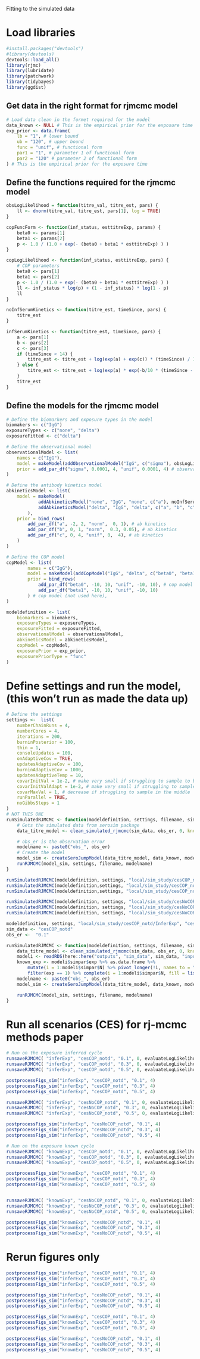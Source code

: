 

Fitting to the simulated data

# Load libraries

```r

#install.packages("devtools")
#library(devtools)
devtools::load_all()
library(rjmc)
library(lubridate)
library(patchwork)
library(tidybayes)
library(ggdist)

```

## Get data in the right format for rjmcmc model

```r
# Load data clean in the formet required for the model
data_known <- NULL # This is the empirical prior for the exposure time
exp_prior <- data.frame(
    lb = "1", # lower bound
    ub = "120", # upper bound
    func = "unif", # functional form
    par1 = "1", # parameter 1 of functional form
    par2 = "120" # parameter 2 of functional form
) # This is the empirical prior for the exposure time

```

## Define the functions required for the rjmcmc model

```r

obsLogLikelihood = function(titre_val, titre_est, pars) {
    ll <- dnorm(titre_val, titre_est, pars[1], log = TRUE)
}

copFuncForm <- function(inf_status, esttitreExp, params) {
    beta0 <- params[1]
    beta1 <- params[2]
    p <- 1.0 / (1.0 + exp(- (beta0 + beta1 * esttitreExp) ) )
}

copLogLikelihood <- function(inf_status, esttitreExp, pars) {
    # COP parameters
    beta0 <- pars[1]
    beta1 <- pars[2]
    p <- 1.0 / (1.0 + exp(- (beta0 + beta1 * esttitreExp) ) )
    ll <- inf_status * log(p) + (1 - inf_status) * log(1 - p)
    ll
}

noInfSerumKinetics <- function(titre_est, timeSince, pars) {
    titre_est
}

infSerumKinetics <- function(titre_est, timeSince, pars) {
    a <- pars[1] 
    b <- pars[2] 
    c <- pars[3]
    if (timeSince < 14) {
        titre_est <- titre_est + log(exp(a) + exp(c)) * (timeSince) / 14;
    } else {
        titre_est <- titre_est + log(exp(a) * exp(-b/10 * (timeSince - 14)) + exp(c));
    }
    titre_est
}


```

## Define the models for the rjmcmc model

```r


# Define the biomarkers and exposure types in the model
biomakers <- c("IgG")
exposureTypes <- c("none", "delta")
exposureFitted <- c("delta")

# Define the observational model
observationalModel <- list(
    names = c("IgG"),
    model = makeModel(addObservationalModel("IgG", c("sigma"), obsLogLikelihood)),
    prior = add_par_df("sigma", 0.0001, 4, "unif", 0.0001, 4) # observational model,
)

# Define the antibody kinetics model
abkineticsModel <- list(
    model = makeModel(
            addAbkineticsModel("none", "IgG", "none", c("a"), noInfSerumKinetics),
            addAbkineticsModel("delta", "IgG", "delta", c("a", "b", "c"), infSerumKinetics)
        ),
    prior = bind_rows(
        add_par_df("a", -2, 2, "norm",  0, 1), # ab kinetics
        add_par_df("b", 0, 1, "norm",  0.3, 0.05), # ab kinetics
        add_par_df("c", 0, 4, "unif", 0,  4), # ab kinetics
    )
)

# Define the COP model
copModel <- list( 
        names = c("IgG"),
        model = makeModel(addCopModel("IgG", "delta", c("beta0", "beta1"), copFuncForm, copLogLikelihood)),
        prior = bind_rows(
            add_par_df("beta0", -10, 10, "unif", -10, 10), # cop model (not used here)
            add_par_df("beta1", -10, 10, "unif", -10, 10)
        ) # cop model (not used here),
)

modeldefinition <- list(
    biomarkers = biomakers,
    exposureTypes = exposureTypes,
    exposureFitted = exposureFitted,
    observationalModel = observationalModel,
    abkineticsModel = abkineticsModel,
    copModel = copModel,
    exposurePrior = exp_prior,
    exposurePriorType = "func"
)

```

# Define settings and run the model, (this won't run as made the data up)

```r

# Define the settings
settings <-  list(
    numberChainRuns = 4,
    numberCores = 4,
    iterations = 200,
    burninPosterior = 100,
    thin = 1,
    consoleUpdates = 100,
    onAdaptiveCov = TRUE,
    updatesAdaptiveCov = 100,
    burninAdaptiveCov = 1000,
    updatesAdaptiveTemp = 10,
    covarInitVal = 1e-2, # make very small if struggling to sample to beginning
    covarInitValAdapt = 1e-2, # make very small if struggling to sample to beginning
    covarMaxVal = 1, # decrease if struggling to sample in the middle
    runParallel = TRUE,
    noGibbsSteps = 1
)
# NOT THIS ONE
runSimulatedRJMCMC <- function(modeldefinition, settings, filename, sim_data, obs_er) {
    # Gets the simulated data from serosim package
    data_titre_model <- clean_simulated_rjmcmc(sim_data, obs_er, 0, known_exp = FALSE) %>% rename(IgG = titre)

    # obs_er is the observation error
    modelname <- paste0("obs_", obs_er)
    # Create the model
    model_sim <- createSeroJumpModel(data_titre_model, data_known, modeldefinition)
    runRJMCMC(model_sim, settings, filename, modelname)
}

runSimulatedRJMCMC(modeldefinition, settings, "local/sim_study/cesCOP_notd/InferExp", "cesCOP_notd", "0.1")
runSimulatedRJMCMC(modeldefinition,settings, "local/sim_study/cesCOP_notd/InferExp", "cesCOP_notd", "0.3")
runSimulatedRJMCMC(modeldefinition,settings, "local/sim_study/cesCOP_notd/InferExp", "cesCOP_notd", "0.5")

runSimulatedRJMCMC(modeldefinition, settings, "local/sim_study/cesNoCOP_notd/InferExp", "cesCOP_notd", "0.1")
runSimulatedRJMCMC(modeldefinition, settings, "local/sim_study/cesNoCOP_notd/InferExp", "cesCOP_notd", "0.3")
runSimulatedRJMCMC(modeldefinition, settings, "local/sim_study/cesNoCOP_notd/InferExp", "cesCOP_notd", "0.5")


```


```r

modeldefinition, settings, "local/sim_study/cesCOP_notd/InferExp", "cesCOP_notd", "0.1"
sim_data <- "cesCOP_notd"
obs_er <-  "0.1"

runSimulatedRJMCMC <- function(modeldefinition, settings, filename, sim_data, obs_er) {
    data_titre_model <- clean_simulated_rjmcmc(sim_data, obs_er, 0, known_exp = TRUE) %>% rename(IgG = titre)
    modeli <- readRDS(here::here("outputs", "sim_data", sim_data, "inputs.RDS"))
    known_exp <- modeli$simpar$exp %>% as.data.frame %>% 
        mutate(i = 1:modeli$simpar$N) %>% pivot_longer(!i, names_to = "t", values_to = "exp") %>% mutate(t = as.numeric(substr(t, 2, 4))) %>% 
        filter(exp == 1) %>% complete(i = 1:modeli$simpar$N, fill = list(t = -1, exp = -1)) %>% pull(t)
    modelname <- paste0("obs_", obs_er)
    model_sim <- createSeroJumpModel(data_titre_model, data_known, modeldefinition, known_exp = known_exp)

    runRJMCMC(model_sim, settings, filename, modelname)
}

```


# Run all scenarios (CES) for rj-mcmc methods paper


```r

# Run on the exposure inferred cycle
runsaveRJMCMC( "inferExp", "cesCOP_notd", "0.1", 0, evaluateLogLikelihood, par_tab, exp_prior, cop_func)
runsaveRJMCMC( "inferExp", "cesCOP_notd", "0.3", 0, evaluateLogLikelihood, par_tab, exp_prior, cop_func)
runsaveRJMCMC( "inferExp", "cesCOP_notd", "0.5", 0, evaluateLogLikelihood, par_tab, exp_prior, cop_func)

postprocessFigs_sim("inferExp", "cesCOP_notd", "0.1", 4)
postprocessFigs_sim("inferExp", "cesCOP_notd", "0.3", 4)
postprocessFigs_sim("inferExp", "cesCOP_notd", "0.5", 4)

runsaveRJMCMC( "inferExp", "cesNoCOP_notd", "0.1", 0, evaluateLogLikelihood, par_tab, exp_prior, cop_func)
runsaveRJMCMC( "inferExp", "cesNoCOP_notd", "0.3", 0, evaluateLogLikelihood, par_tab, exp_prior, cop_func)
runsaveRJMCMC( "inferExp", "cesNoCOP_notd", "0.5", 0, evaluateLogLikelihood, par_tab, exp_prior, cop_func)

postprocessFigs_sim("inferExp", "cesNoCOP_notd", "0.1", 4)
postprocessFigs_sim("inferExp", "cesNoCOP_notd", "0.3", 4)
postprocessFigs_sim("inferExp", "cesNoCOP_notd", "0.5", 4)

# Run on the exposure known cycle
runsaveRJMCMC( "knownExp", "cesCOP_notd", "0.1", 0, evaluateLogLikelihood, par_tab, exp_prior, cop_func, TRUE)
runsaveRJMCMC( "knownExp", "cesCOP_notd", "0.3", 0, evaluateLogLikelihood, par_tab, exp_prior, cop_func, TRUE)
runsaveRJMCMC( "knownExp", "cesCOP_notd", "0.5", 0, evaluateLogLikelihood, par_tab, exp_prior, cop_func, TRUE)

postprocessFigs_sim("knownExp", "cesCOP_notd", "0.1", 4)
postprocessFigs_sim("knownExp", "cesCOP_notd", "0.3", 4)
postprocessFigs_sim("knownExp", "cesCOP_notd", "0.5", 4)


runsaveRJMCMC( "knownExp", "cesNoCOP_notd", "0.1", 0, evaluateLogLikelihood, par_tab, exp_prior, cop_func, TRUE)
runsaveRJMCMC( "knownExp", "cesNoCOP_notd", "0.3", 0, evaluateLogLikelihood, par_tab, exp_prior, cop_func, TRUE)
runsaveRJMCMC( "knownExp", "cesNoCOP_notd", "0.5", 0, evaluateLogLikelihood, par_tab, exp_prior, cop_func, TRUE)

postprocessFigs_sim("knownExp", "cesNoCOP_notd", "0.1", 4)
postprocessFigs_sim("knownExp", "cesNoCOP_notd", "0.3", 4)
postprocessFigs_sim("knownExp", "cesNoCOP_notd", "0.5", 4)


````



# Rerun figures only

```r

postprocessFigs_sim("inferExp", "cesCOP_notd", "0.1", 4)
postprocessFigs_sim("inferExp", "cesCOP_notd", "0.3", 4)
postprocessFigs_sim("inferExp", "cesCOP_notd", "0.5", 4)

postprocessFigs_sim("inferExp", "cesNoCOP_notd", "0.1", 4)
postprocessFigs_sim("inferExp", "cesNoCOP_notd", "0.3", 4)
postprocessFigs_sim("inferExp", "cesNoCOP_notd", "0.5", 4)

postprocessFigs_sim("knownExp", "cesCOP_notd", "0.1", 4)
postprocessFigs_sim("knownExp", "cesCOP_notd", "0.3", 4)
postprocessFigs_sim("knownExp", "cesCOP_notd", "0.5", 4)

postprocessFigs_sim("knownExp", "cesNoCOP_notd", "0.1", 4)
postprocessFigs_sim("knownExp", "cesNoCOP_notd", "0.3", 4)
postprocessFigs_sim("knownExp", "cesNoCOP_notd", "0.5", 4)

```